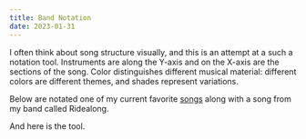 ```yaml
---
title: Band Notation
date: 2023-01-31
---
```



I often think about song structure visually, and this is an attempt at a such a notation tool.
Instruments are along the Y-axis and on the X-axis are the sections of the song. Color distinguishes
different musical material: different colors are different themes, and shades represent
variations.

Below are notated one of my current favorite [songs](https://open.spotify.com/track/4FAxHgFeG23Igvx8jvBUtB?si=e99611e92deb4768)
along with a song from my band called Ridealong.

<BandParts dataFile="boogieman_sam" />

<BandParts dataFile="ridealong" />

And here is the tool.

<BandParts />
